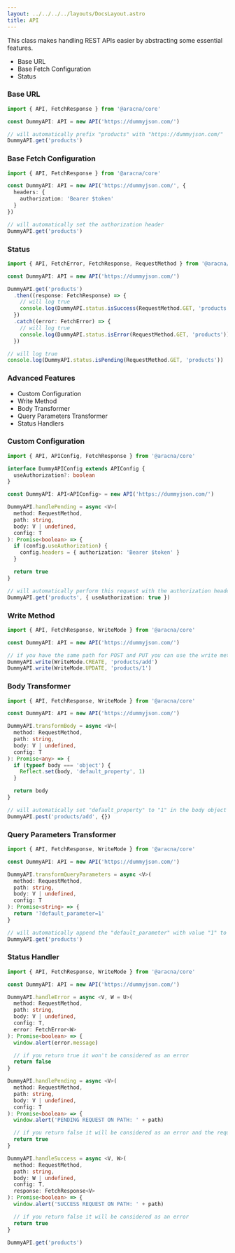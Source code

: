 ```yaml
---
layout: ../../../../layouts/DocsLayout.astro
title: API
---
```


This class makes handling REST APIs easier by abstracting some essential features.

- Base URL
- Base Fetch Configuration
- Status

### Base URL

```ts
import { API, FetchResponse } from '@aracna/core'

const DummyAPI: API = new API('https://dummyjson.com/')

// will automatically prefix "products" with "https://dummyjson.com/"
DummyAPI.get('products')
```

### Base Fetch Configuration

```ts
import { API, FetchResponse } from '@aracna/core'

const DummyAPI: API = new API('https://dummyjson.com/', {
  headers: {
    authorization: 'Bearer $token'
  }
})

// will automatically set the authorization header
DummyAPI.get('products')
```

### Status

```ts
import { API, FetchError, FetchResponse, RequestMethod } from '@aracna/core'

const DummyAPI: API = new API('https://dummyjson.com/')

DummyAPI.get('products')
  .then((response: FetchResponse) => {
    // will log true
    console.log(DummyAPI.status.isSuccess(RequestMethod.GET, 'products'))
  })
  .catch((error: FetchError) => {
    // will log true
    console.log(DummyAPI.status.isError(RequestMethod.GET, 'products'))
  })

// will log true
console.log(DummyAPI.status.isPending(RequestMethod.GET, 'products'))
```

### Advanced Features

- Custom Configuration
- Write Method
- Body Transformer
- Query Parameters Transformer
- Status Handlers

### Custom Configuration

```ts
import { API, APIConfig, FetchResponse } from '@aracna/core'

interface DummyAPIConfig extends APIConfig {
  useAuthorization?: boolean
}

const DummyAPI: API<APIConfig> = new API('https://dummyjson.com/')

DummyAPI.handlePending = async <V>(
  method: RequestMethod,
  path: string,
  body: V | undefined,
  config: T
): Promise<boolean> => {
  if (config.useAuthorization) {
    config.headers = { authorization: 'Bearer $token' }
  }

  return true
}

// will automatically perform this request with the authorization header
DummyAPI.get('products', { useAuthorization: true })
```

### Write Method

```ts
import { API, FetchResponse, WriteMode } from '@aracna/core'

const DummyAPI: API = new API('https://dummyjson.com/')

// if you have the same path for POST and PUT you can use the write method
DummyAPI.write(WriteMode.CREATE, 'products/add')
DummyAPI.write(WriteMode.UPDATE, 'products/1')
```

### Body Transformer

```ts
import { API, FetchResponse, WriteMode } from '@aracna/core'

const DummyAPI: API = new API('https://dummyjson.com/')

DummyAPI.transformBody = async <V>(
  method: RequestMethod,
  path: string,
  body: V | undefined,
  config: T
): Promise<any> => {
  if (typeof body === 'object') {
    Reflect.set(body, 'default_property', 1)
  }

  return body
}

// will automatically set "default_property" to "1" in the body object
DummyAPI.post('products/add', {})
```

### Query Parameters Transformer

```ts
import { API, FetchResponse, WriteMode } from '@aracna/core'

const DummyAPI: API = new API('https://dummyjson.com/')

DummyAPI.transformQueryParameters = async <V>(
  method: RequestMethod,
  path: string,
  body: V | undefined,
  config: T
): Promise<string> => {
  return '?default_parameter=1'
}

// will automatically append the "default_parameter" with value "1" to the request URL
DummyAPI.get('products')
```

### Status Handler

```ts
import { API, FetchResponse, WriteMode } from '@aracna/core'

const DummyAPI: API = new API('https://dummyjson.com/')

DummyAPI.handleError = async <V, W = U>(
  method: RequestMethod,
  path: string,
  body: V | undefined,
  config: T,
  error: FetchError<W>
): Promise<boolean> => {
  window.alert(error.message)

  // if you return true it won't be considered as an error
  return false
}

DummyAPI.handlePending = async <V>(
  method: RequestMethod,
  path: string,
  body: V | undefined,
  config: T
): Promise<boolean> => {
  window.alert('PENDING REQUEST ON PATH: ' + path)

  // if you return false it will be considered as an error and the request won't be performed
  return true
}

DummyAPI.handleSuccess = async <V, W>(
  method: RequestMethod,
  path: string,
  body: W | undefined,
  config: T,
  response: FetchResponse<V>
): Promise<boolean> => {
  window.alert('SUCCESS REQUEST ON PATH: ' + path)

  // if you return false it will be considered as an error
  return true
}

DummyAPI.get('products')
```
